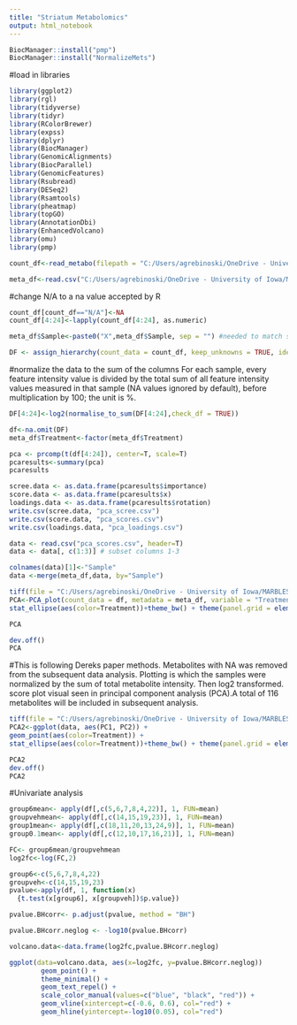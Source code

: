 ```yaml
---
title: "Striatum Metabolomics"
output: html_notebook
---
```



```r
BiocManager::install("pmp")
BiocManager::install("NormalizeMets")
```

#load in libraries
```r
library(ggplot2)
library(rgl)
library(tidyverse)
library(tidyr)
library(RColorBrewer)
library(expss)
library(dplyr)
library(BiocManager)
library(GenomicAlignments)
library(BiocParallel)
library(GenomicFeatures)
library(Rsubread)
library(DESeq2)
library(Rsamtools)
library(pheatmap)
library(topGO)
library(AnnotationDbi)
library(EnhancedVolcano)
library(omu)
library(pmp)
```

```r
count_df<-read_metabo(filepath = "C:/Users/agrebinoski/OneDrive - University of Iowa/Metabolomics_MARBLES/STN_metab_data.csv")

meta_df<-read.csv("C:/Users/agrebinoski/OneDrive - University of Iowa/Metabolomics_MARBLES/STN_meta_data.csv", header = TRUE)

```
#change N/A to a na value accepted by R
```r
count_df[count_df=="N/A"]<-NA
count_df[4:24]<-lapply(count_df[4:24], as.numeric)
```

```r
meta_df$Sample<-paste0("X",meta_df$Sample, sep = "") #needed to match samples identifiers in both spreadsheets (adding an X in front of sample IDs)
```



```r
DF <- assign_hierarchy(count_data = count_df, keep_unknowns = TRUE, identifier = "KEGG")
```

#normalize the data to the sum of the columns
For each sample, every feature intensity value is divided by the total sum of all feature intensity values measured in that sample (NA values ignored by default), before multiplication by 100; the unit is %.
```r
DF[4:24]<-log2(normalise_to_sum(DF[4:24],check_df = TRUE))
```

```r
df<-na.omit(DF)
meta_df$Treatment<-factor(meta_df$Treatment)
```

```r
pca <- prcomp(t(df[4:24]), center=T, scale=T)
pcaresults<-summary(pca)
pcaresults
```

```r
scree.data <- as.data.frame(pcaresults$importance)
score.data <- as.data.frame(pcaresults$x)
loadings.data <- as.data.frame(pcaresults$rotation)
write.csv(scree.data, "pca_scree.csv")
write.csv(score.data, "pca_scores.csv")
write.csv(loadings.data, "pca_loadings.csv")
```

```r
data <- read.csv("pca_scores.csv", header=T)
data <- data[, c(1:3)] # subset columns 1-3
```

```r
colnames(data)[1]<-"Sample"
data <-merge(meta_df,data, by="Sample")
```


```r
tiff(file = "C:/Users/agrebinoski/OneDrive - University of Iowa/MARBLES/metabolomics_PCA.tiff", units="in", width=8, height=5, res=1000)
PCA<-PCA_plot(count_data = df, metadata = meta_df, variable = "Treatment", color = "Treatment", response_variable = "Metabolite")+
stat_ellipse(aes(color=Treatment))+theme_bw() + theme(panel.grid = element_blank())

PCA

dev.off()
PCA
```
#This is following Dereks paper methods.
Metabolites with NA was removed from the subsequent data analysis. Plotting is which the samples were normalized by the sum of total metabolite intensity. Then log2 transformed. score plot visual seen in principal component analysis (PCA).A total of 116 metabolites will be included in subsequent analysis.
```r
tiff(file = "C:/Users/agrebinoski/OneDrive - University of Iowa/MARBLES/metabolomics_score_PCA.tiff", units="in", width=8, height=5, res=1000)
PCA2<-ggplot(data, aes(PC1, PC2)) +
geom_point(aes(color=Treatment)) +
stat_ellipse(aes(color=Treatment))+theme_bw() + theme(panel.grid = element_blank())

PCA2
dev.off()
PCA2
```

#Univariate analysis
```r
group6mean<- apply(df[,c(5,6,7,8,4,22)], 1, FUN=mean)
groupvehmean<- apply(df[,c(14,15,19,23)], 1, FUN=mean)
group1mean<- apply(df[,c(18,11,20,13,24,9)], 1, FUN=mean)
group0.1mean<- apply(df[,c(12,10,17,16,21)], 1, FUN=mean)

```

```r
FC<- group6mean/groupvehmean
log2fc<-log(FC,2)
```

```r
group6<-c(5,6,7,8,4,22)
groupveh<-c(14,15,19,23)
pvalue<-apply(df, 1, function(x)
  {t.test(x[group6], x[groupveh])$p.value})
```


```r
pvalue.BHcorr<- p.adjust(pvalue, method = "BH")

pvalue.BHcorr.neglog <- -log10(pvalue.BHcorr)
```

```r
volcano.data<-data.frame(log2fc,pvalue.BHcorr.neglog)
```


```r
ggplot(data=volcano.data, aes(x=log2fc, y=pvalue.BHcorr.neglog))
        geom_point() + 
        theme_minimal() +
        geom_text_repel() +
        scale_color_manual(values=c("blue", "black", "red")) +
        geom_vline(xintercept=c(-0.6, 0.6), col="red") +
        geom_hline(yintercept=-log10(0.05), col="red")
```

